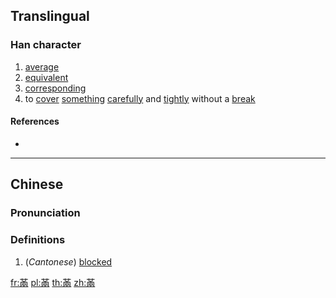 ==Translingual==

===Han character===
{{Han char|rn=13|rad=冂|as=09|sn=11|four=|canj=TLBO}}

# [[average]]
# [[equivalent]]
# [[corresponding]]
# to [[cover]] [[something]] [[careful]]ly and [[tight]]ly without a [[break]]

====References====
* {{Han ref|kx=0129.320|hdz=10101.030|uh=34BC|ud=13500}}

----

==Chinese==
{{zh-forms}}

===Pronunciation===
{{zh-pron
|m=mán
|c=mang4,mun4
|mc=y
|oc=
|ma=
|cat=a,v
}}

===Definitions===
{{zh-hanzi}}

# (''Cantonese'') [[blocked]]

[[fr:㒼]]
[[pl:㒼]]
[[th:㒼]]
[[zh:㒼]]